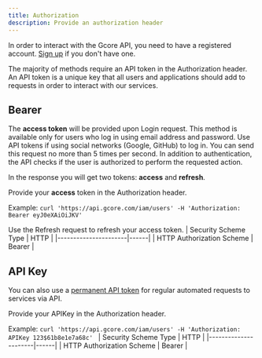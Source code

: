```yaml
---
title: Authorization
description: Provide an authorization header
---
```


In order to interact with the Gcore API, you need to have a registered account.
<Note>[Sign up](https://auth.gcore.com/login/signup) if you don't have one.</Note>

The majority of methods require an API token in the Authorization header. An API token is a unique key that all users and applications should add to requests in order to interact with our services.

## Bearer
The **access token** will be provided upon Login request. This method is available only for users who log in using email address and password. Use API tokens if using social networks (Google, GitHub) to log in. You can send this request no more than 5 times per second. In addition to authentication, the API checks if the user is authorized to perform the requested action.

In the response you will get two tokens: **access** and **refresh**.

Provide your **access** token in the Authorization header.

Example: ```curl 'https://api.gcore.com/iam/users' -H 'Authorization: Bearer eyJ0eXAiOiJKV'```

Use the Refresh request to refresh your access token.
| Security Scheme Type | HTTP |
|----------------------|------|
| HTTP Authorization Scheme | Bearer |

## API Key
You can also use a [permanent API token](#tag/API-Tokens) for regular automated requests to services via API.

Provide your APIKey in the Authorization header.

Example: ```curl 'https://api.gcore.com/iam/users' -H 'Authorization: APIKey 123$61b8e1e7a68c' ```
| Security Scheme Type | HTTP |
|----------------------|------|
| HTTP Authorization Scheme | Bearer |